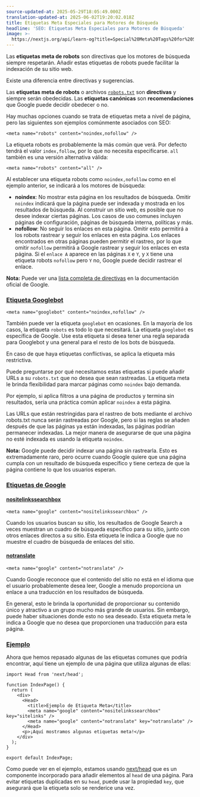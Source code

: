 ```yaml
---
source-updated-at: 2025-05-29T18:05:49.000Z
translation-updated-at: 2025-06-02T19:20:02.018Z
title: Etiquetas Meta Especiales para Motores de Búsqueda
headline: 'SEO: Etiquetas Meta Especiales para Motores de Búsqueda'
image: >-
  https://nextjs.org/api/learn-og?title=Special%20Meta%20Tags%20for%20Search%20Engines&amp;chapter=8
---
```


Las **etiquetas meta de robots** son directivas que los motores de búsqueda siempre respetarán. Añadir estas etiquetas de robots puede facilitar la indexación de su sitio web.

Existe una diferencia entre directivas y sugerencias.

Las **etiquetas meta de robots** o archivos [`robots.txt`](/learn/seo/crawling-and-indexing/robots-txt) son **directivas** y siempre serán obedecidas. Las **etiquetas canónicas** son **recomendaciones** que Google puede decidir obedecer o no.

Hay muchas opciones cuando se trata de etiquetas meta a nivel de página, pero las siguientes son ejemplos comúnmente asociados con SEO:

```
<meta name="robots" content="noindex,nofollow" />
```

La etiqueta robots es probablemente la más común que verá. Por defecto tendrá el valor `index,follow`, por lo que no necesita especificarse. `all` también es una versión alternativa válida:

```
<meta name="robots" content="all" />
```

Al establecer una etiqueta robots como `noindex,nofollow` como en el ejemplo anterior, se indicará a los motores de búsqueda:

*   **noindex**: No mostrar esta página en los resultados de búsqueda. Omitir `noindex` indicará que la página puede ser indexada y mostrada en los resultados de búsqueda. Al construir un sitio web, es posible que no desee indexar ciertas páginas. Los casos de uso comunes incluyen páginas de configuración, páginas de búsqueda interna, políticas y más.
*   **nofollow**: No seguir los enlaces en esta página. Omitir esto permitirá a los robots rastrear y seguir los enlaces en esta página. Los enlaces encontrados en otras páginas pueden permitir el rastreo, por lo que omitir `nofollow` permitirá a Google rastrear y seguir los enlaces en esta página. Si el `enlace A` aparece en las páginas `X` e `Y`, y `X` tiene una etiqueta robots `nofollow` pero `Y` no, Google puede decidir rastrear el enlace.

**Nota:** Puede ver una [lista completa de directivas](https://developers.google.com/search/docs/advanced/robots/robots_meta_tag#directives) en la documentación oficial de Google.

### [Etiqueta Googlebot](#googlebot-tag)

```
<meta name="googlebot" content="noindex,nofollow" />
```

También puede ver la etiqueta `googlebot` en ocasiones. En la mayoría de los casos, la etiqueta `robots` es todo lo que necesitará. La etiqueta `googlebot` es específica de Google. Use esta etiqueta si desea tener una regla separada para Googlebot y una general para el resto de los bots de búsqueda.

En caso de que haya etiquetas conflictivas, se aplica la etiqueta más restrictiva.

Puede preguntarse por qué necesitamos estas etiquetas si puede añadir URLs a su `robots.txt` que no desea que sean rastreadas. La etiqueta meta le brinda flexibilidad para marcar páginas como `noindex` bajo demanda.

Por ejemplo, si aplica filtros a una página de productos y termina sin resultados, sería una práctica común aplicar `noindex` a esta página.

Las URLs que están restringidas para el rastreo de bots mediante el archivo robots.txt nunca serán rastreadas por Google, pero si las reglas se añaden después de que las páginas ya están indexadas, las páginas podrían permanecer indexadas. La mejor manera de asegurarse de que una página no esté indexada es usando la etiqueta `noindex`.

**Nota:** Google puede decidir indexar una página sin rastrearla. Esto es extremadamente raro, pero ocurre cuando Google quiere que una página cumpla con un resultado de búsqueda específico y tiene certeza de que la página contiene lo que los usuarios esperan.

### [Etiquetas de Google](#google-tags)

#### [nositelinkssearchbox](#nositelinkssearchbox)

```
<meta name="google" content="nositelinkssearchbox" />
```

Cuando los usuarios buscan su sitio, los resultados de Google Search a veces muestran un cuadro de búsqueda específico para su sitio, junto con otros enlaces directos a su sitio. Esta etiqueta le indica a Google que no muestre el cuadro de búsqueda de enlaces del sitio.

#### [notranslate](#notranslate)

```
<meta name="google" content="notranslate" />
```

Cuando Google reconoce que el contenido del sitio no está en el idioma que el usuario probablemente desea leer, Google a menudo proporciona un enlace a una traducción en los resultados de búsqueda.

En general, esto le brinda la oportunidad de proporcionar su contenido único y atractivo a un grupo mucho más grande de usuarios. Sin embargo, puede haber situaciones donde esto no sea deseado. Esta etiqueta meta le indica a Google que no desea que proporcionen una traducción para esta página.

### [Ejemplo](#example)

Ahora que hemos repasado algunas de las etiquetas comunes que podría encontrar, aquí tiene un ejemplo de una página que utiliza algunas de ellas:

```
import Head from 'next/head';
 
function IndexPage() {
  return (
    <div>
      <Head>
        <title>Ejemplo de Etiqueta Meta</title>
        <meta name="google" content="nositelinkssearchbox" key="sitelinks" />
        <meta name="google" content="notranslate" key="notranslate" />
      </Head>
      <p>¡Aquí mostramos algunas etiquetas meta!</p>
    </div>
  );
}
 
export default IndexPage;
```

Como puede ver en el ejemplo, estamos usando [next/head](https://nextjs.org/docs/api-reference/next/head) que es un componente incorporado para añadir elementos al `head` de una página. Para evitar etiquetas duplicadas en su `head`, puede usar la propiedad `key`, que asegurará que la etiqueta solo se renderice una vez.